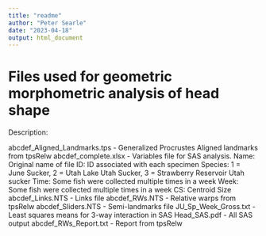 ```yaml
---
title: "readme"
author: "Peter Searle"
date: "2023-04-18"
output: html_document
---
```


# Files used for geometric morphometric analysis of head shape

Description: 

abcdef_Aligned_Landmarks.tps - Generalized Procrustes Aligned landmarks from tpsRelw
abcdef_complete.xlsx - Variables file for SAS analysis. 
  Name: Original name of file
  ID: ID associated with each specimen
  Species: 1 = June Sucker, 2 = Utah Lake Utah Sucker, 3 = Strawberry Reservoir Utah sucker 
  Time: Some fish were collected multiple times in a week
  Week: Some fish were collected multiple times in a week
  CS: Centroid Size 
abcdef_Links.NTS - Links file
abcdef_RWs.NTS - Relative warps from tpsRelw
abcdef_Sliders.NTS - Semi-landmarks file
JU_Sp_Week_Gross.txt - Least squares means for 3-way interaction in SAS
Head_SAS.pdf - All SAS output
abcdef_RWs_Report.txt - Report from tpsRelw

